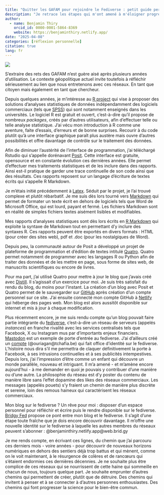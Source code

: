 ```yaml
---
title: "Quitter les GAFAM pour rejoindre le Fediverse : petit guide personnel"
description: "Je retrace les étapes qui m'ont amené à m'éloigner progressivement des GAFAM pour analyser des données statistiques, écrire des rapports et diffuser mes réflexions sur le fediverse"
author:
  - name: Benjamin Thiry
    orcid_id: 0000-0001-5864-8369
    website: https://benjaminthiry.netlify.app/
date: "2025-04-08"
categories: [réflexion personnelle]
citation: true
lang: fr
---
```


![](fediverse.png)

S'extraire des rets des GAFAM n'est guère aisé après plusieurs années d'utilisation. Le contexte géopolitique actuel invite toutefois à réfléchir sérieusement au lien que nous entretenons avec ces réseaux. En tant que citoyen mais également en tant que chercheur.

Depuis quelques années, je m'intéresse au [R project](https://www.r-project.org/) qui vise à proposer des solutions d'analyses statistiques de données indépendamment des logiciels commerciaux (tels que [SPSS](https://www.ibm.com/products/spss-statistics)) qui sont notamment enseignés dans les universités. Le logiciel R est gratuit et ouvert, c'est-à-dire qu'il propose de nombreux *packages*, créés par d'autres utilisateurs, afin d'effectuer telle ou telle analyse statistique. J'ai vécu mon introduction à R comme une aventure, faite d'essais, d'erreurs et de bonne surprises. Recourir à du code plutôt qu'à une interface graphique paraît plus austère mais ouvre d'autres possibilités et offre davantage de contrôle sur le traitement des données.

Afin de diminuer l'austérité de l'interface de programmation, j'ai téléchargé Rstudio qui s'appelle dorénavant [Posit](https://posit.co/). Cette interface est gratuite, opensource et en constante évolution ces dernières années. Elle permet d'effectuer mes traitements statistiques et de les inclure dans des rapports. Ainsi est-il pratique de garder une trace continuelle de son code ainsi que des résultats. Ces rapports reposent sur un langage d'écriture de textes écrits qui s'appelle R Markdown.

Je m'étais initié précédemment à [Latex](https://www.latex-project.org/get/). Séduit par le projet, je l'ai trouvé complexe et plutôt rébarbatif. Je me suis dès lors tourné vers [Markdown](https://www.markdownguide.org/) qui permet de formater un texte écrit en dehors de logiciels tels que Word de Microsoft Office, qui est lourd, payant et fermé. Les fichiers Markdown sont en réalité de simples fichiers textes aisément lisibles et modifiables.

Mes rapports d'analyses statistiques sont dès lors écrits en [R Markdown](https://rmarkdown.rstudio.com/index.html) qui exploite la syntaxe de Markdown tout en permettant d'y inclure des syntaxes R. Ces rapports peuvent être exportés en divers formats : HTML (pour créer des sites web), pdf et .doc (pour les nostalgiques de Word).

Depuis peu, la communauté autour de Posit a développé un projet de plateforme de programmation et d'édition de textes intitulé [Quatro](https://quarto.org/). Quatro permet notamment de programmer avec les langages R ou Python afin de traiter des données et de les mettre en page, sous forme de sites web, de manuscrits scientifiques ou encore de livres.

Pour ma part, j'ai utilisé Quatro pour mettre à jour le blog que j'avais créé avec [Distill](https://pkgs.rstudio.com/distill/). Il s'agissait d'un exercice pour moi. Je suis très satisfait du rendu du blog, du moins pour l'instant. La création d'un blog avec Posit et Quatro permet de le sauvegarder sur [GitHub](https://github.com/) après création d'un compte personnel sur ce site. J'ai ensuite connecté mon compte GitHub à [Netlify](https://www.netlify.com/) qui héberge des pages web. Mon blog est alors aussitôt disponible sur internet et mis à jour à chaque modification.

Plus récemment encore, je me suis rendu compte qu'un blog pouvait faire partie intégrante du [fediverse](https://jointhefediverse.net/?lang=fr), c'est-à-dire un réseau de serveurs (appelés *instances*) en franche rivalité avec les services centralisés tels que Facebook, X ou Instagram mus par d'importants enjeux financiers. [Mastodon](https://joinmastodon.org/) est un exemple de porte d'entrée au fediverse. J'ai d'ailleurs créé un [compte](https://tchafia.be/@ouriagan) (\@ouriagan\@tchafia.be) qui fait office d'identité sur le fediverse. L'histoire nous dira s'il me permettra de claquer définitivement la porte à Facebook, à ses intrusions continuelles et à ses publicités intempestives. Depuis lors, j'ai l'impression d'être comme un enfant qui découvre un monde parallèle, nouveau et intriguant. Il m'a amené - et m'amène encore aujourd'hui - à me demander en quoi je pouvais y contribuer d'une manière ou d'une autre. La philosophie du réseau est d'y poster du contenu de manière libre sans l'effet dopamine des likes des réseaux commerciaux. Les messages (appelés pouets) s'y fraient un chemin de manière plus discrète et sereine, loin des remous haineux qui caractérisent les réseaux commerciaux.

Mon blog sur le fediverse ? Un rêve pour moi : disposer d'un espace personnel pour réfléchir et écrire puis le rendre disponible sur le fediverse. [Bridgy Fed](https://fed.brid.gy/) propose ce pont entre mon blog et le fediverse. Il s'agit d'une étape toute fraîche que je dois encore découvrir davantage. Il m'offre une nouvelle identité sur le fediverse à laquelle les autres membres du réseaux peuvent s'abonner : \@benjaminthiry.netlify.app\@web.brid.gy

Je me rends compte, en écrivant ces lignes, du chemin que j'ai parcouru ces derniers mois - voire années - pour découvrir de nouveaux horizons numériques en dehors des sentiers déjà trop battus et qui mènent, comme on le voit maintenant, à le résurgence de colères et de rancœurs qui s'étaient endormies ces dernières décennies. Je ne souhaite plus être complice de ces réseaux qui se nourrissent de cette haine qui sommeille en chacun de nous, toujours quelque part. Je souhaite emprunter d'autres chemins qui permettent de créer, plutôt que de détruire. Des chemins qui invitent à penser et à se connecter à d'autres personnes enthousiastes. Des chemins qui font progresser la science pour le bien-être commun.